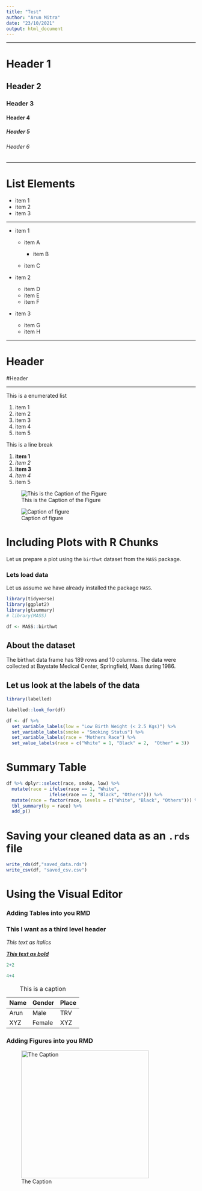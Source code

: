 ```yaml
---
title: "Test"
author: "Arun Mitra"
date: "23/10/2021"
output: html_document
---
```


------------------------------------------------------------------------

# Header 1

## Header 2

### Header 3

#### Header 4

##### Header 5

###### Header 6

------------------------------------------------------------------------

# List Elements

-   item 1
-   item 2
-   item 3

------------------------------------------------------------------------

-   item 1

    -   item A

        -   item B

    -   item C

-   item 2

    -   item D
    -   item E
    -   item F

-   item 3

    -   item G
    -   item H

------------------------------------------------------------------------

# Header

#Header

------------------------------------------------------------------------

This is a enumerated list

1.  item 1
2.  item 2
3.  item 3
4.  item 4
5.  item 5

This is a line break

1.  **item 1**
2.  *item 2*
3.  **item 3**
4.  *item 4*
5.  item 5

![This is the Caption of the Figure](RIntro2021.png)

![Caption of figure](rmd_1.jpg)

# Including Plots with R Chunks

Let us prepare a plot using the `birthwt` dataset from the `MASS` package.

### Lets load data

Let us assume we have already installed the package `MASS`.

```r
library(tidyverse)
library(ggplot2)
library(gtsummary)
# library(MASS)

df <- MASS::birthwt

```

## About the dataset

The birthwt data frame has 189 rows and 10 columns. The data were collected at Baystate Medical Center, Springfield, Mass during 1986.

## Let us look at the labels of the data

```r
library(labelled)

labelled::look_for(df)

df <- df %>% 
  set_variable_labels(low = "Low Birth Weight (< 2.5 Kgs)") %>% 
  set_variable_labels(smoke = "Smoking Status") %>% 
  set_variable_labels(race = "Mothers Race") %>% 
  set_value_labels(race = c("White" = 1, "Black" = 2,  "Other" = 3))


```

# Summary Table

```r
df %>% dplyr::select(race, smoke, low) %>%
  mutate(race = ifelse(race == 1, "White",
                ifelse(race == 2, "Black", "Others"))) %>% 
  mutate(race = factor(race, levels = c("White", "Black", "Others"))) %>% 
  tbl_summary(by = race) %>% 
  add_p()

```

# Saving your cleaned data as an `.rds` file

```r
write_rds(df,"saved_data.rds")
write_csv(df, "saved_csv.csv")

```

# Using the Visual Editor

### Adding Tables into you RMD

### This I want as a third level header

*This text as italics*

[***This text as bold***]{.ul}

```r

2+2 

4+4 

```

| Name | Gender | Place |
|------|--------|-------|
| Arun | Male   | TRV   |
| XYZ  | Female | XYZ   |

: This is a caption

### Adding Figures into you RMD

![The Caption](images/Fig1_Epidemic_Curve.png "This is the epidemic curve of COVID-19 in India"){width="339"}
